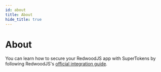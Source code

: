 ```yaml
---
id: about
title: About
hide_title: true
---
```


<!-- ./thirdpartyemailpassword/redwood/about.mdx -->

# About

You can learn how to secure your RedwoodJS app with SuperTokens by following RedwoodJS's [official integration guide](https://redwoodjs.com/docs/auth/supertokens). 